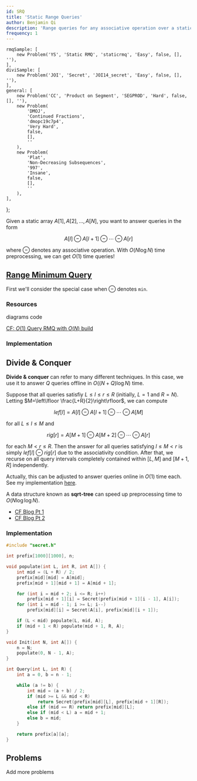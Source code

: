 ```yaml
---
id: SRQ
title: 'Static Range Queries'
author: Benjamin Qi
description: 'Range queries for any associative operation over a static array.'
frequency: 1
---
```



	rmqSample: [
		new Problem('YS', 'Static RMQ', 'staticrmq', 'Easy', false, [], ''),
	],
	diviSample: [
		new Problem('JOI', 'Secret', 'JOI14_secret', 'Easy', false, [], ''),
	],
	general: [
		new Problem('CC', 'Product on Segment', 'SEGPROD', 'Hard', false, [], ''),
		new Problem(
			'DMOJ',
			'Continued Fractions',
			'dmopc19c7p4',
			'Very Hard',
			false,
			[],
			''
		),
		new Problem(
			'Plat',
			'Non-Decreasing Subsequences',
			'997',
			'Insane',
			false,
			[],
			''
		),
	],
};

Given a static array $A[1],A[2],\ldots,A[N]$, you want to answer queries in the form

$$
A[l]\ominus A[l+1]\ominus \cdots \ominus A[r]
$$

where $\ominus$ denotes any associative operation. With $O(N\log N)$ time preprocessing, we can get $O(1)$ time queries!

## [Range Minimum Query](https://en.wikipedia.org/wiki/Range_minimum_query)

First we'll consider the special case when $\ominus$ denotes `min`.

<FocusProblem problem={problems.rmqSample[0]} />

### Resources

<Resources>
	<Resource source="CPH" title="9.1 - Minimum Queries" starred>
		diagrams
	</Resource>
	<Resource source="PAPS" title="11.2.2 - Sparse Tables" starred>
		code
	</Resource>
	<Resource source="cp-algo" title="RMQ" url="sequences/rmq.html"></Resource>
	<Resource
		source="cp-algo"
		title="Sparse Table"
		url="data_structures/sparse-table.html"
	></Resource>
</Resources>

<Optional title="Faster Preprocessing">

[CF: $O(1)$ Query RMQ with $O(N)$ build](https://codeforces.com/blog/entry/78931)

</Optional>

### Implementation

<LanguageSection>

<CPPSection>

<Resources>
	<Resource
		source="Benq"
		url="https://github.com/bqi343/USACO/blob/master/Implementations/content/data-structures/Static%20Range%20Queries%20(9.1)/RMQ%20(9.1).h"
		title="RMQ"
	></Resource>
</Resources>

</CPPSection>

</LanguageSection>

## Divide & Conquer

<FocusProblem problem={problems.diviSample[0]} />

**Divide & conquer** can refer to many different techniques. In this case, we use it to answer $Q$ queries offline in $O((N+Q)\log N)$ time.

Suppose that all queries satisfiy $L\le l\le r\le R$ (initially, $L=1$ and $R=N$). Letting $M=\left\lfloor \frac{L+R}{2}\right\rfloor$, we can compute

$$
lef[l]=A[l]\ominus A[l+1]\ominus \cdots \ominus A[M]
$$

for all $L\le l\le M$ and

$$
rig[r]=A[M+1]\ominus A[M+2] \ominus \cdots\ominus A[r]
$$

for each $M< r\le R$. Then the answer for all queries satisfying $l\le M< r$ is simply $lef[l]\ominus rig[r]$ due to the associativity condition. After that, we recurse on all query intervals completely contained within $[L,M]$ and $[M+1,R]$ independently.

Actually, this can be adjusted to answer queries online in $O(1)$ time each. See my implementation [here](<https://github.com/bqi343/USACO/blob/master/Implementations/content/data-structures/Static%20Range%20Queries%20(9.1)/RangeQuery.h>).

<Optional title="Faster Preprocessing">

A data structure known as **sqrt-tree** can speed up preprocessing time to $O(N\log \log N)$.

- [CF Blog Pt 1](http://codeforces.com/blog/entry/57046)
- [CF Blog Pt 2](http://codeforces.com/blog/entry/59092)

</Optional>

### Implementation

```cpp
#include "secret.h"

int prefix[1000][1000], n;

void populate(int L, int R, int A[]) {
    int mid = (L + R) / 2;
    prefix[mid][mid] = A[mid];
    prefix[mid + 1][mid + 1] = A[mid + 1];

    for (int i = mid + 2; i <= R; i++)
		prefix[mid + 1][i] = Secret(prefix[mid + 1][i - 1], A[i]);
    for (int i = mid - 1; i >= L; i--)
		prefix[mid][i] = Secret(A[i], prefix[mid][i + 1]);

    if (L < mid) populate(L, mid, A);
    if (mid + 1 < R) populate(mid + 1, R, A);
}

void Init(int N, int A[]) {
    n = N;
    populate(0, N - 1, A);
}

int Query(int L, int R) {
    int a = 0, b = n - 1;

    while (a != b) {
        int mid = (a + b) / 2;
        if (mid >= L && mid < R)
			return Secret(prefix[mid][L], prefix[mid + 1][R]);
        else if (mid == R) return prefix[mid][L];
        else if (mid < L) a = mid + 1;
        else b = mid;
    }

    return prefix[a][a];
}
```

## Problems

<Problems problems={problems.general} />

<IncompleteSection>

Add more problems

</IncompleteSection>
